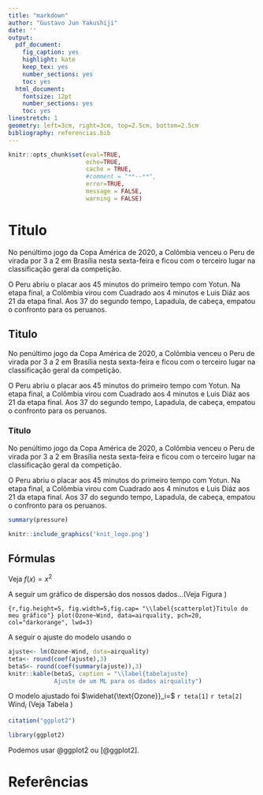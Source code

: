 ```yaml
---
title: "markdown"
author: "Gustavo Jun Yakushiji"
date: ''
output:
  pdf_document: 
    fig_caption: yes
    highlight: kate
    keep_tex: yes
    number_sections: yes
    toc: yes
  html_document:
    fontsize: 12pt
    number_sections: yes
    toc: yes
linestretch: 1
geometry: left=3cm, right=3cm, top=2.5cm, bottom=2.5cm
bibliography: referencias.bib
---
```


```r
knitr::opts_chunk$set(eval=TRUE,
                      echo=TRUE,
                      cache = TRUE,
                      #comment = "**--**",
                      error=TRUE,
                      message = FALSE,
                      warning = FALSE)
```

# Titulo
No penúltimo jogo da Copa América de 2020, a Colômbia venceu o Peru de virada por 3 a 2 em Brasília nesta sexta-feira e ficou com o terceiro lugar na classificação geral da competição.

O Peru abriu o placar aos 45 minutos do primeiro tempo com Yotun. Na etapa final, a Colômbia virou com Cuadrado aos 4 minutos e Luis Diáz aos 21 da etapa final. Aos 37 do segundo tempo, Lapadula, de cabeça, empatou o confronto para os peruanos.


## Titulo
No penúltimo jogo da Copa América de 2020, a Colômbia venceu o Peru de virada por 3 a 2 em Brasília nesta sexta-feira e ficou com o terceiro lugar na classificação geral da competição.

O Peru abriu o placar aos 45 minutos do primeiro tempo com Yotun. Na etapa final, a Colômbia virou com Cuadrado aos 4 minutos e Luis Diáz aos 21 da etapa final. Aos 37 do segundo tempo, Lapadula, de cabeça, empatou o confronto para os peruanos.

### Titulo
No penúltimo jogo da Copa América de 2020, a Colômbia venceu o Peru de virada por 3 a 2 em Brasília nesta sexta-feira e ficou com o terceiro lugar na classificação geral da competição.

O Peru abriu o placar aos 45 minutos do primeiro tempo com Yotun. Na etapa final, a Colômbia virou com Cuadrado aos 4 minutos e Luis Diáz aos 21 da etapa final. Aos 37 do segundo tempo, Lapadula, de cabeça, empatou o confronto para os peruanos.

```r
summary(pressure)
```


```r
knitr::include_graphics('knit_logo.png')
```

## Fórmulas

Veja $f(x)=x^2$

A seguir um gráfico de dispersão dos nossos dados...(Veja Figura \ref{scatterplot})

```{r,fig.height=5, fig.width=5,fig.cap= "\\label{scatterplot}Titulo do meu gráfico"}
plot(Ozone~Wind, data=airquality, pch=20, 
     col="darkorange", lwd=3)
```

A seguir o ajuste do modelo usando o \textcolor{red}{software R}

```r
ajuste<- lm(Ozone~Wind, data=airquality)
teta<- round(coef(ajuste),3)
betaS<- round(coef(summary(ajuste)),3)
knitr::kable(betaS, caption = "\\label{tabelajuste}
             Ajuste de um ML para os dados airquality")
```

O modelo ajustado foi $\widehat{\text{Ozone}}_i=$ `r teta[1]` `r teta[2]` $\text{Wind}_i$ (Veja Tabela  \ref{tabelajuste})

```r
citation("ggplot2")
```

```r
library(ggplot2)
```


Podemos usar @ggplot2 ou [@ggplot2].  

# Referências